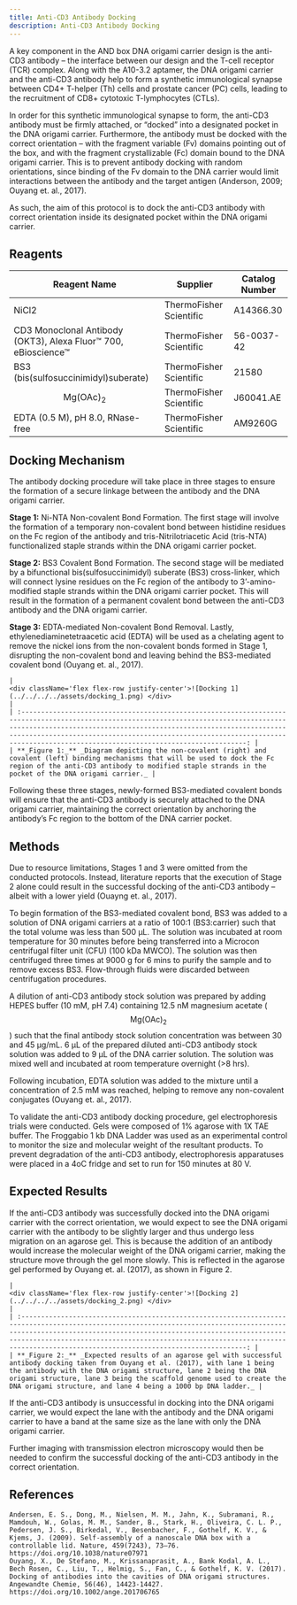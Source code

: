 ```yaml
---
title: Anti-CD3 Antibody Docking
description: Anti-CD3 Antibody Docking
---
```



A key component in the AND box DNA origami carrier design is the anti-CD3 antibody – the interface between our design and the T-cell receptor (TCR) complex. Along with the A10-3.2 aptamer, the DNA origami carrier and the anti-CD3 antibody help to form a synthetic immunological synapse between CD4+ T-helper (Th) cells and prostate cancer (PC) cells, leading to the recruitment of CD8+ cytotoxic T-lymphocytes (CTLs).

In order for this synthetic immunological synapse to form, the anti-CD3 antibody must be firmly attached, or “docked” into a designated pocket in the DNA origami carrier. Furthermore, the antibody must be docked with the correct orientation – with the fragment variable (Fv) domains pointing out of the box, and with the fragment crystallizable (Fc) domain bound to the DNA origami carrier. This is to prevent antibody docking with random orientations, since binding of the Fv domain to the DNA carrier would limit interactions between the antibody and the target antigen (Anderson, 2009; Ouyang et. al., 2017).

As such, the aim of this protocol is to dock the anti-CD3 antibody with correct orientation inside its designated pocket within the DNA origami carrier.

## Reagents

| Reagent Name                                                     | Supplier                | Catalog Number |
| ---------------------------------------------------------------- | ----------------------- | -------------- |
| NiCl2                                                            | ThermoFisher Scientific | A14366.30      |
| CD3 Monoclonal Antibody (OKT3), Alexa Fluor™ 700, eBioscience™ | ThermoFisher Scientific | 56-0037-42     |
| BS3 (bis(sulfosuccinimidyl)suberate)                             | ThermoFisher Scientific | 21580          |
| $$\text{Mg(OAc)}_2$$                                             | ThermoFisher Scientific | J60041.AE      |
| EDTA (0.5 M), pH 8.0, RNase-free                                 | ThermoFisher Scientific | AM9260G        |

## Docking Mechanism

The antibody docking procedure will take place in three stages to ensure the formation of a secure linkage between the antibody and the DNA origami carrier.

**Stage 1:** Ni-NTA Non-covalent Bond Formation. The first stage will involve the formation of a temporary non-covalent bond between histidine residues on the Fc region of the antibody and tris-Nitrilotriacetic Acid (tris-NTA) functionalized staple strands within the DNA origami carrier pocket.

**Stage 2:** BS3 Covalent Bond Formation. The second stage will be mediated by a bifunctional bis(sulfosuccinimidyl) suberate (BS3) cross-linker, which will connect lysine residues on the Fc region of the antibody to 3’-amino-modified staple strands within the DNA origami carrier pocket. This will result in the formation of a permanent covalent bond between the anti-CD3 antibody and the DNA origami carrier.

**Stage 3:** EDTA-mediated Non-covalent Bond Removal. Lastly, ethylenediaminetetraacetic acid (EDTA) will be used as a chelating agent to remove the nickel ions from the non-covalent bonds formed in Stage 1, disrupting the non-covalent bond and leaving behind the BS3-mediated covalent bond (Ouyang et. al., 2017).

<div className="flex flex-col items-center">

    |                                                                                                                           <div className='flex flex-row justify-center'>![Docking 1](../../../../assets/docking_1.png) </div>                                                                                                                            |
    | :-------------------------------------------------------------------------------------------------------------------------------------------------------------------------------------------------------------------------------------------------------------------------------------------------------------------------------------------------: |
    | **_Figure 1:_** _Diagram depicting the non-covalent (right) and covalent (left) binding mechanisms that will be used to dock the Fc region of the anti-CD3 antibody to modified staple strands in the pocket of the DNA origami carrier._ |

</div>

Following these three stages, newly-formed BS3-mediated covalent bonds will ensure that the anti-CD3 antibody is securely attached to the DNA origami carrier, maintaining the correct orientation by anchoring the antibody’s Fc region to the bottom of the DNA carrier pocket.

## Methods

Due to resource limitations, Stages 1 and 3 were omitted from the conducted protocols. Instead, literature reports that the execution of Stage 2 alone could result in the successful docking of the anti-CD3 antibody – albeit with a lower yield (Ouayng et. al., 2017).

To begin formation of the BS3-mediated covalent bond, BS3 was added to a solution of DNA origami carriers at a ratio of 100:1 (BS3:carrier) such that the total volume was less than 500 μL. The solution was incubated at room temperature for 30 minutes before being transferred into a Microcon centrifugal filter unit (CFU) (100 kDa MWCO). The solution was then centrifuged three times at 9000 g for 6 mins to purify the sample and to remove excess BS3. Flow-through fluids were discarded between centrifugation procedures.

A dilution of anti-CD3 antibody stock solution was prepared by adding HEPES buffer (10 mM, pH 7.4) containing 12.5 nM magnesium acetate ($$\text{Mg(OAc)}_2$$) such that the final antibody stock solution concentration was between 30 and 45 μg/mL. 6 μL of the prepared diluted anti-CD3 antibody stock solution was added to 9 μL of the DNA carrier solution. The solution was mixed well and incubated at room temperature overnight (>8 hrs).

Following incubation, EDTA solution was added to the mixture until a concentration of 2.5 mM was reached, helping to remove any non-covalent conjugates (Ouyang et. al., 2017).

To validate the anti-CD3 antibody docking procedure, gel electrophoresis trials were conducted. Gels were composed of 1% agarose with 1X TAE buffer. The Froggabio 1 kb DNA Ladder was used as an experimental control to monitor the size and molecular weight of the resultant products. To prevent degradation of the anti-CD3 antibody, electrophoresis apparatuses were placed in a 4oC fridge and set to run for 150 minutes at 80 V.

## Expected Results

If the anti-CD3 antibody was successfully docked into the DNA origami carrier with the correct orientation, we would expect to see the DNA origami carrier with the antibody to be slightly larger and thus undergo less migration on an agarose gel. This is because the addition of an antibody would increase the molecular weight of the DNA origami carrier, making the structure move through the gel more slowly. This is reflected in the agarose gel performed by Ouyang et. al. (2017), as shown in Figure 2.

<div className="flex flex-col items-center">

    |                                                                                                                           <div className='flex flex-row justify-center'>![Docking 2](../../../../assets/docking_2.png) </div>                                                                                                                            |
    | :-------------------------------------------------------------------------------------------------------------------------------------------------------------------------------------------------------------------------------------------------------------------------------------------------------------------------------------------------: |
    | **_Figure 2:_** _Expected results of an agarose gel with successful antibody docking taken from Ouyang et al. (2017), with lane 1 being the antibody with the DNA origami structure, lane 2 being the DNA origami structure, lane 3 being the scaffold genome used to create the DNA origami structure, and lane 4 being a 1000 bp DNA ladder._ |

</div>

If the anti-CD3 antibody is unsuccessful in docking into the DNA origami carrier, we would expect the lane with the antibody and the DNA origami carrier to have a band at the same size as the lane with only the DNA origami carrier.

Further imaging with transmission electron microscopy would then be needed to confirm the successful docking of the anti-CD3 antibody in the correct orientation.

## References

<ReferenceList>

    Andersen, E. S., Dong, M., Nielsen, M. M., Jahn, K., Subramani, R., Mamdouh, W., Golas, M. M., Sander, B., Stark, H., Oliveira, C. L. P., Pedersen, J. S., Birkedal, V., Besenbacher, F., Gothelf, K. V., & Kjems, J. (2009). Self-assembly of a nanoscale DNA box with a controllable lid. Nature, 459(7243), 73–76. https://doi.org/10.1038/nature07971
    Ouyang, X., De Stefano, M., Krissanaprasit, A., Bank Kodal, A. L., Bech Rosen, C., Liu, T., Helmig, S., Fan, C., & Gothelf, K. V. (2017). Docking of antibodies into the cavities of DNA origami structures. Angewandte Chemie, 56(46), 14423-14427. https://doi.org/10.1002/ange.201706765

</ReferenceList>
